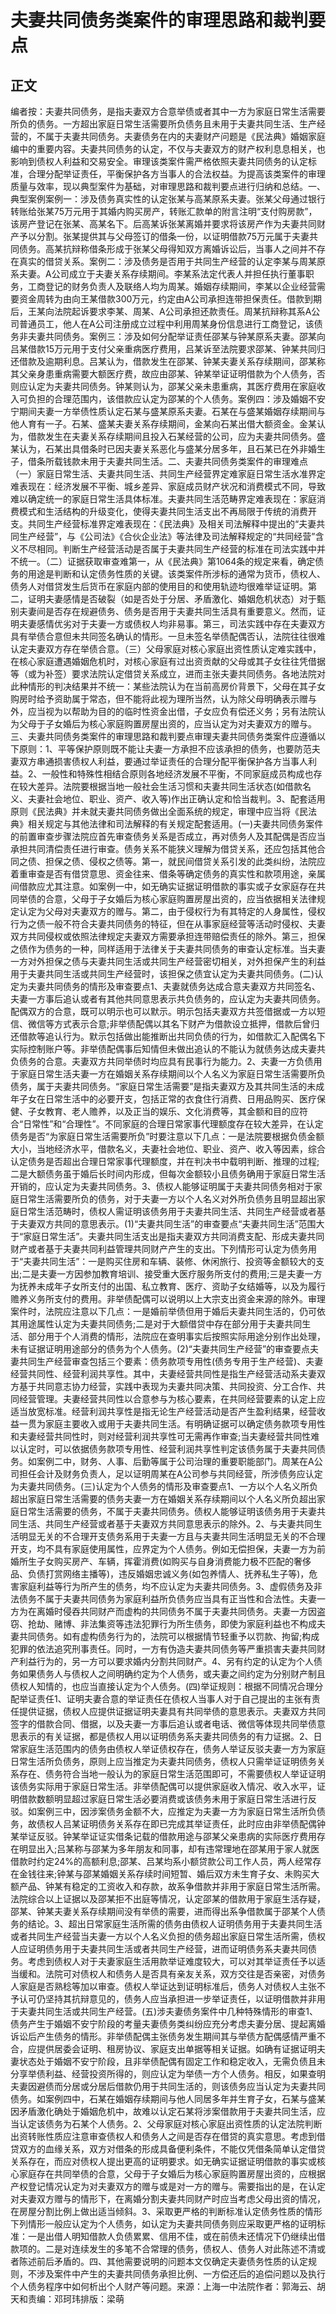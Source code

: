 # 夫妻共同债务类案件的审理思路和裁判要点
## 正文
编者按：夫妻共同债务，是指夫妻双方合意举债或者其中一方为家庭日常生活需要所负的债务。一方超出家庭日常生活需要所负债务且未用于夫妻共同生活、生产经营的，不属于夫妻共同债务。夫妻债务在内的夫妻财产问题是《民法典》婚姻家庭编中的重要内容。夫妻共同债务的认定，不仅与夫妻双方的财产权利息息相关，也影响到债权人利益和交易安全。审理该类案件需严格依照夫妻共同债务的认定标准，合理分配举证责任，平衡保护各方当事人的合法权益。为提高该类案件的审理质量与效率，现以典型案件为基础，对审理思路和裁判要点进行归纳和总结。一、典型案例案例一：涉及债务真实性的认定张某与高某原系夫妻。张某父母通过银行转账给张某75万元用于其婚内购买房产，转账汇款单的附言注明“支付购房款”，该房产登记在张某、高某名下。后高某诉张某离婚并要求将该房产作为夫妻共同财产予以分割。张某提供其与父母签订的借条一份，以证明借款75万元属于夫妻共同债务。高某抗辩称借条形成于张某父母得知双方离婚诉讼后，当事人之间并不存在真实的借贷关系。案例二：涉及债务是否用于共同生产经营的认定李某与周某原系夫妻。A公司成立于夫妻关系存续期间。李某系法定代表人并担任执行董事职务，工商登记的财务负责人及联络人均为周某。婚姻存续期间，李某以企业经营需要资金周转为由向王某借款300万元，约定由A公司承担连带担保责任。借款到期后，王某向法院起诉要求李某、周某、A公司承担还款责任。周某抗辩称其系A公司普通员工，他人在A公司注册成立过程中利用周某身份信息进行工商登记，该债务非夫妻共同债务。案例三：涉及如何分配举证责任邵某与钟某原系夫妻。邵某向吕某借款15万元用于支付父亲重病医疗费用，吕某诉至法院要求邵某、钟某共同归还借款及逾期利息。吕某认为，借款发生在邵某、钟某夫妻关系存续期间，邵某称其父亲身患重病需要大额医疗费，故应由邵某、钟某举证证明借款为个人债务，否则应认定为夫妻共同债务。钟某则认为，邵某父亲未患重病，其医疗费用在家庭收入可负担的合理范围内，该借款应认定为邵某的个人债务。案例四：涉及婚姻不安宁期间夫妻一方举债性质认定石某与盛某原系夫妻。石某在与盛某婚姻存续期间与他人育有一子。石某、盛某夫妻关系存续期间，金某向石某出借大额资金。金某认为，借款发生在夫妻关系存续期间且投入石某经营的公司，应为夫妻共同债务。盛某认为，石某出具借条时已因夫妻关系恶化与盛某分居多年，且石某已在外非婚生子，借条所载钱款未用于夫妻共同生活。二、夫妻共同债务类案件的审理难点（一）家庭日常生活、夫妻共同生活、共同生产经营界定难家庭日常生活水准界定难表现在：经济发展不平衡、城乡差异、家庭成员财产状况和消费模式不同，导致难以确定统一的家庭日常生活具体标准。夫妻共同生活范畴界定难表现在：家庭消费模式和生活结构的升级变化，使得夫妻共同生活支出不再局限于传统的消费开支。共同生产经营标准界定难表现在：《民法典》及相关司法解释中提出的“夫妻共同生产经营”，与《公司法》《合伙企业法》等法律及司法解释规定的“共同经营”含义不尽相同。判断生产经营活动是否属于夫妻共同生产经营的标准在司法实践中并不统一。（二）证据获取审查难第一，从《民法典》第1064条的规定来看，确定债务的用途是判断和认定债务性质的关键。该类案件所涉标的通常为货币，债权人、债务人对借贷发生后货币在家庭内部的使用目的和使用轨迹均很难举证证明。第二，证明夫妻感情是否破裂（如是否处于分居、矛盾激化、婚姻危机状态）对于甄别夫妻间是否存在规避债务、债务是否用于夫妻共同生活具有重要意义。然而，证明夫妻感情优劣对于夫妻一方或债权人均非易事。第三，司法实践中存在夫妻双方具有举债合意但未共同签名确认的情形。一旦未签名举债配偶否认，法院往往很难认定夫妻双方存在举债合意。（三）父母家庭对核心家庭出资性质认定难实践中，在核心家庭遭遇婚姻危机时，对核心家庭有过出资贡献的父母或其子女往往凭借据等（或为补签）要求法院认定借贷关系成立，进而主张夫妻共同债务。各地法院对此种情形的判决结果并不统一：某些法院认为在当前高房价背景下，父母在其子女购房时给予资助属于常态，但不能将此视为理所当然，认为除父母明确表示赠与外，应当视为以帮助为目的的临时性资金出借，子女应负有偿还义务；另有法院认为父母于子女婚后为核心家庭购置房屋出资的，应当认定为对夫妻双方的赠与。三、夫妻共同债务类案件的审理思路和裁判要点审理夫妻共同债务类案件应遵循以下原则：1、平等保护原则既不能让夫妻一方承担不应该承担的债务，也要防范夫妻双方串通损害债权人利益，要通过举证责任的合理分配平衡保护各方当事人利益。2、一般性和特殊性相结合原则各地经济发展不平衡，不同家庭成员构成也存在较大差异。法院要根据当地一般社会生活习惯和夫妻共同生活状态(如借款名义、夫妻社会地位、职业、资产、收入等)作出正确认定和恰当裁判。3、配套适用原则《民法典》并未就夫妻共同债务做出全面系统的规定，审理中应当将《民法典》相关规定与其他法律和司法解释的有关规定配套适用。(一)夫妻共同债务案件的前置审查步骤法院应首先审查债务关系是否成立，再对债务人及其配偶是否应当承担共同清偿责任进行审查。债务关系不能狭义理解为借贷关系，还应包括其他合同之债、担保之债、侵权之债等。第一，就民间借贷关系引发的此类纠纷，法院应着重审查是否有借贷意思、资金往来、借条等确定债务的真实性和款项用途，亲属间借款应尤其注意。如案例一中，如无确实证据证明借款的事实或子女家庭存在共同举债的合意，父母于子女婚后为核心家庭购置房屋出资的，应当依据相关法律规定认定为父母对夫妻双方的赠与。第二，由于侵权行为有其特定的人身属性，侵权行为之债一般不符合夫妻共同债务的特征，但在从事家庭经营等活动时侵权、夫妻双方共同侵权或依照法律规定夫妻双方需要承担连带赔偿责任的除外。第三，担保之债作为债务的一种，同样适用于法律关于夫妻共同债务的审查认定标准。当夫妻一方对外担保之债与夫妻共同生活或共同生产经营密切相关，对外担保产生的利益用于夫妻共同生活或共同生产经营时，该担保之债宜认定为夫妻共同债务。(二)认定为夫妻共同债务的情形及审查要点1、夫妻就债务达成合意夫妻双方共同签名、夫妻一方事后追认或者有其他共同意思表示共负债务的，应认定为夫妻共同债务。配偶双方的合意，既可以明示也可以默示。明示包括夫妻双方共签借据或一方以短信、微信等方式表示合意;非举债配偶以其名下财产为借款设立抵押，借款后曾归还借款等追认行为。默示包括做出能推断出共同负债的行为，如借款汇入配偶名下实际控制账户等。非举债配偶事后知情但未做出追认的不能认为就债务达成夫妻共负债务的合意。夫妻双方共同举债时均应具有民事行为能力。2、夫妻一方负债用于家庭日常生活夫妻一方在婚姻关系存续期间以个人名义为家庭日常生活需要所负债务，属于夫妻共同债务。“家庭日常生活需要”是指夫妻双方及其共同生活的未成年子女在日常生活中的必要开支，包括正常的衣食住行消费、日用品购买、医疗保健、子女教育、老人赡养，以及正当的娱乐、文化消费等，其金额和目的应符合“日常性”和“合理性”。不同家庭的合理日常家事代理额度存在较大差异，在认定债务是否“为家庭日常生活需要所负”时要注意以下几点：一是法院要根据负债金额大小，当地经济水平，借款名义，夫妻社会地位、职业、资产、收入等因素，综合认定债务是否超出合理日常家事代理额度，并在判决书中载明判断、推理的过程;二是大额债务虽于婚后长时间内形成，但每次金额较小且债务确用于家庭日常生活开销的，应认定为夫妻共同债务。3、债权人能够证明属于夫妻共同债务相对于家庭日常生活需要所负的债务，对于夫妻一方以个人名义对外所负债务且明显超出家庭日常生活范畴时，债权人需证明该债务用于夫妻共同生活、共同生产经营或者基于夫妻双方共同的意思表示。(1)“夫妻共同生活”的审查要点“夫妻共同生活”范围大于“家庭日常生活”。夫妻共同生活支出是指夫妻双方共同消费支配、形成夫妻共同财产或者基于夫妻共同利益管理共同财产产生的支出。下列情形可认定为债务用于“夫妻共同生活”：一是购买住房和车辆、装修、休闲旅行、投资等金额较大的支出;二是夫妻一方因参加教育培训、接受重大医疗服务所支付的费用;三是夫妻一方为抚养未成年子女所支付的出国、私立教育、医疗、资助子女结婚等，以及为履行赡养义务所支付的费用。非举债配偶可以说明以上大宗支出资金来源的除外。审理案件时，法院应注意以下几点：一是婚前举债但用于婚后夫妻共同生活的，仍可依其用途属性认定为夫妻共同债务;二是对于大额借贷中存在部分用于夫妻共同生活、部分用于个人消费的情形，法院应在查明事实后按照实际用途分别作出处理，未有证据证明用途部分的债务为个人债务。(2)“夫妻共同生产经营”的审查要点夫妻共同生产经营审查包括三个要素：债务款项专用性(债务专用于生产经营)、夫妻经营共同性、经营利润共享性。其中，夫妻经营共同性是指生产经营活动系夫妻双方基于共同意志协力经营，实践中表现为夫妻共同决策、共同投资、分工合作、共同经营管理。夫妻经营共同性以合意参与为核心要素，在共同经营要素的认定上应适当放宽标准。经营利润共享性是指无论生产经营活动是否产生盈利结果，经营收益一贯为家庭主要收入或用于夫妻共同生活。有明确证据可以确定债务款项专用性和夫妻经营共同性时，则对经营利润共享性可无需再作审查;当夫妻经营共同性难以认定时，可以依据债务款项专用性、经营利润共享性判定该债务属于夫妻共同债务。如案例二中，财务、人事、后勤等属于公司治理的重要职能部门。周某在A公司担任会计及财务负责人，足以证明周某在A公司参与共同经营，所涉债务应认定为夫妻共同债务。(三)认定为个人债务的情形及审查要点1、一方以个人名义所负超出家庭日常生活需要的债务夫妻一方在婚姻关系存续期间以个人名义所负超出家庭日常生活需要的债务，不属于夫妻共同债务。债权人能够证明该债务用于夫妻共同生活、共同生产经营或者基于夫妻双方共同意思表示的除外。2、与夫妻共同生活明显无关的不合理开支债务系用于夫妻一方且与夫妻共同生活明显无关的不合理开支，均不具有家庭使用属性，应界定为个人债务。例如无偿担保，夫妻一方为前婚所生子女购买房产、车辆，挥霍消费(如购买与自身消费能力极不匹配的奢侈品、负债打赏网络主播等)，违反婚姻忠诚义务(如包养情人、抚养私生子等)，危害家庭利益等行为所产生的债务，均不应认定为夫妻共同债务。3、虚假债务及非法债务不属于夫妻共同债务为家庭利益所负债务应当具有正当性和合法性。夫妻一方为在离婚时侵吞共同财产而虚构的共同债务不属于夫妻共同债务。夫妻一方因盗窃、抢劫、赌博、非法集资等违法犯罪行为所生债务，即使为家庭利益也不构成夫妻共同债务。如有虚构债务行为的，法院可以根据情节轻重予以罚款、拘留;构成犯罪的依法追究刑事责任。同时，一方有伪造夫妻共同债务等严重损害夫妻共同财产利益行为的，另一方可以要求婚内分割共同财产。4、另有约定的认定为个人债务如果债务人与债权人之间明确约定为个人债务，或夫妻之间约定为分别财产制且债权人知情的，也应当直接认定为个人债务。(四)举证规则：根据不同情况合理分配举证责任1、证明夫妻合意的举证责任在债权人当事人对于自己提出的主张有责任提供证据，债权人应提供证据证明夫妻具有共同举债的意思表示。夫妻双方共同签字的借款合同、借据，以及夫妻一方事后追认或者电话、微信等体现共同举债意思表示的有关证据，都是债权人用以证明债务系夫妻共同债务的有力证据。2、日常家庭生活范围内的债务由债权人举证债权存在，债务人举证反驳夫妻一方为家庭日常生活所负债务，原则上应当推定为夫妻共同债务，债权人只需举证证明债务关系存在、债务符合当地一般认为的家庭日常生活范围即可，不需要债权人举证证明该债务实际用于家庭日常生活。非举债配偶可以提供家庭收入情况、收入水平，证明借款数额明显超过家庭日常生活必要消费或该债务未用于家庭日常生活进行反驳。如案例三中，因涉案债务金额不大，应推定为夫妻一方为家庭日常生活所负债务，故债权人吕某证明债务关系存在即已完成其举证责任，此时应由非举债配偶钟某举证反驳。钟某举证证实借条记载的借款用途与邵某父亲患病的实际医疗费用存在明显出入;吕某称与邵某为多年朋友和同事，却有违常理地在邵某用于家人就医借款时约定24%的高额利息;邵某、吕某均系小额贷款公司工作人员，两人经常存在金钱往来;钟某与邵某婚姻关系存续时间短暂、婚后双方未生育子女、未购买大额产品、钟某有稳定的工资收入和存款，故系争借款并非用于家庭日常生活所需。法院综合以上证据以及邵某拒不出庭等情况，认定邵某的借款用于家庭生活存疑，邵某、钟某夫妻关系存续期间没有举债的需要，进而得出系争借款属于邵某个人债务的结论。3、超出日常家庭生活所需的债务由债权人证明债务用于夫妻共同生活或者共同生产经营当夫妻一方以个人名义负担的债务超出家庭日常生活所需，债权人应证明债务用于夫妻共同生活或者共同生产经营，进而证明债务系夫妻共同债务。考虑到债权人对于夫妻家庭生活用款举证难度较大，可以对其举证责任予以适当缓和。法院可对债权人和债务人是否具有亲友关系，双方交往是否亲密，对债务人家庭是否熟稔等加以审查。债权人举证达到证明标准后，债务人对债权人主张不予认可仍坚持其抗辩意见的，债务人应当承担进一步举证责任，以证明借款并非用于夫妻共同生活或共同生产经营。(五)涉夫妻债务案件中几种特殊情形的审查1、债务产生于婚姻不安宁阶段的考量夫妻债务类纠纷应充分考虑夫妻分居、提起离婚诉讼后产生债务的情形。非举债配偶主张债务发生期间其与举债方配偶感情严重不合，应提供居委会证明、租房协议、家庭支出单据等相关证据。如确有证据证明夫妻状态处于婚姻不安宁阶段，且非举债配偶有固定工作和稳定收入，无需负债且未分享举债利益、经营投资所得的，则应认定为举债一方个人债务。相反，如果查明夫妻因避债而分居或分居后借款仍用于共同生活的，则该债务应当认定为夫妻共同债务。如案例四中，石某在婚姻存续期间与他人同居多年并生育子女，石某与盛某因矛盾激化确处于婚姻危机中，故难以认定石某将涉案借款用于夫妻共同生活，应当认定该债务为石某个人债务。2、父母家庭对核心家庭出资性质的认定法院判断出资转账性质应注意审查债权人和债务人之间是否存在借贷的真实意思。考虑到借贷双方的血缘关系，双方对借条的形成具备便利条件，不能仅凭借条简单认定借贷关系存在，而应对债权人提出更高的证明要求。如无确实证据证明借款的事实或核心家庭存在共同举债的合意，父母于子女婚后为核心家庭购置房屋出资的，应根据产权登记情况认定为对夫妻双方的赠与或是对一方的赠与。需要指出的是，在认定对夫妻双方赠与的情形下，在离婚分割夫妻共同财产时应当考虑父母出资的情况，在房屋分割比例上做出适当倾斜。3、采取更严格的判断标准认定债务性质的情形下列情形一般应认定为个人债务，如认定为夫妻共同债务则应采取更严格的证明标准：一是出借人明知借款人负债累累、信用不佳，或在前债未还情况下仍继续出借款项的。二是对连续发生的多笔不合常理的债务，债权人、债务人对此陈述不清或者陈述前后矛盾的。四、其他需要说明的问题本文仅确定夫妻债务性质的认定规则，不涉及案件中产生的夫妻共同债务承担比例、一方偿还后的追偿问题以及执行个人债务程序中如何析出个人财产等问题。来源：上海一中法院作者：郭海云、胡天和责编：邓珂玮排版：梁萌